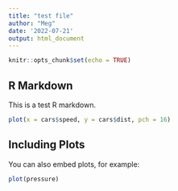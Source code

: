 ```yaml
---
title: "test file"
author: "Meg"
date: '2022-07-21'
output: html_document
---
```


```r
knitr::opts_chunk$set(echo = TRUE)
```

## R Markdown

This is a test R markdown. 

```r
plot(x = cars$speed, y = cars$dist, pch = 16)
```

## Including Plots

You can also embed plots, for example:

```r
plot(pressure)
```

